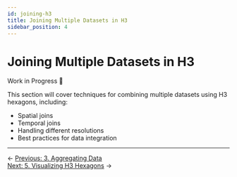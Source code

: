 ```yaml
---
id: joining-h3
title: Joining Multiple Datasets in H3
sidebar_position: 4
---
```


# Joining Multiple Datasets in H3

Work in Progress 🚧

This section will cover techniques for combining multiple datasets using H3 hexagons, including:
- Spatial joins
- Temporal joins
- Handling different resolutions
- Best practices for data integration 

---

<div style={{ display: 'flex', justifyContent: 'space-between' }}>
  <div>← <a href="/deep-dives/hex/aggregating-h3">Previous: 3. Aggregating Data</a></div>
  <div><a href="/deep-dives/hex/visualizing-h3">Next: 5. Visualizing H3 Hexagons</a> →</div>
</div> 